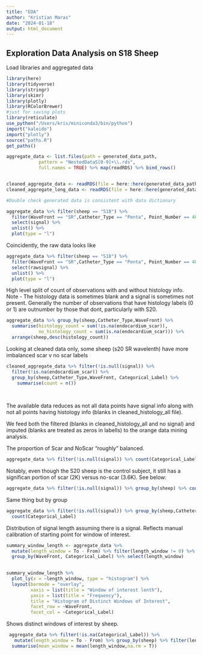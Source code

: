 ```yaml
---
title: "EDA"
author: "Kristian Maras"
date: "2024-01-18"
output: html_document
---
```


## Exploration Data Analysis on S18 Sheep

Load libraries and aggregated data
```r
library(here)
library(tidyverse)
library(stringr)
library(skimr)
library(plotly)
library(RColorBrewer)
#just for saving plots
library(reticulate)
use_python("/Users/kris/miniconda3/bin/python")
import("kaleido")
import("plotly")
source("paths.R")
get_paths()

aggregate_data <- list.files(path = generated_data_path, 
            pattern = "NestedDataS[0-9]+\\.rds", 
            full.names = TRUE) %>% map(readRDS) %>% bind_rows()


cleaned_aggregate_data <- readRDS(file = here::here(generated_data_path,"filtered_aggregate_data.rds"))
cleaned_aggregate_long_data <- readRDS(file = here::here(generated_data_path,"cleaned_aggregate_long_data.rds"))
```


```r
#Double check generated data is consistent with data dictionary

aggregate_data %>% filter(sheep == "S18") %>% 
  filter(WaveFront == "SR",Catheter_Type == "Penta", Point_Number == 4815) %>%
  select(signal) %>%
  unlist() %>%
  plot(type = "l")

```

Coincidently, the raw data looks like
```r

aggregate_data %>% filter(sheep == "S18") %>% 
  filter(WaveFront == "SR",Catheter_Type == "Penta", Point_Number == 4815) %>%
  select(rawsignal) %>%
  unlist() %>%
  plot(type = "l")

```

High level split of count of observations with and without histology info. Note - The histology data is sometimes blank and a signal is sometimes not present. Generally
the number of observations that have histology labels (0 or 1) are outnumber by those that dont, particularly with S20.

```r
aggregate_data %>% group_by(sheep,Catheter_Type,WaveFront) %>% 
  summarise(histology_count = sum(!is.na(endocardium_scar)),
            no_histology_count = sum(is.na(endocardium_scar))) %>% 
  arrange(sheep,desc(histology_count))

```

Looking at cleaned data only, some sheep (s20 SR wavelenth) have more imbalanced scar v no scar labels

```r


cleaned_aggregate_data %>% filter(!is.null(signal)) %>%
  filter(!is.na(endocardium_scar)) %>% 
  group_by(sheep,Catheter_Type,WaveFront, Categorical_Label) %>% 
    summarise(count = n())
  
  


```

The available data reduces as not all data points have signal info along 
with not all points having histology info (blanks in cleaned_histology_all file).

We feed both the filtered (blanks in cleaned_histology_all and no signal) and imputed (blanks are treated as zeros in labells) to the orange data mining analysis.

The proportion of Scar and NoScar "roughly" balanced.

```r
aggregate_data %>% filter(!is.null(signal)) %>% count(Categorical_Label)

```


Notably, even though the S20 sheep is the control subject, it still has a significan portion of scar (2K) versus no-scar (3.6K). See below:
```r
aggregate_data %>% filter(!is.null(signal)) %>% group_by(sheep) %>% count(Categorical_Label)


```

Same thing but by group
```r

aggregate_data %>% filter(!is.null(signal)) %>% group_by(sheep,Catheter_Type,WaveFront) %>% 
  count(Categorical_Label)


```

 
 
 
Distribution of signal length assuming there is a signal. Reflects manual calibration 
of starting point for window of interest.
```r

summary_window_length <- aggregate_data %>% 
  mutate(length_window = To - From) %>% filter(length_window != 0) %>% 
  group_by(WaveFront, Categorical_Label) %>% select(length_window) 
  

summary_window_length %>%
  plot_ly(x = ~length_window, type = "histogram") %>%
  layout(barmode = "overlay", 
         xaxis = list(title = "Window of interest lenth"),
         yaxis = list(title = "Frequency"),
         title = "Histogram of Distinct Windows of Interest",
         facet_row = ~WaveFront,
         facet_col = ~Categorical_Label)
```

Shows distinct windows of interest by sheep.

```r

 aggregate_data %>% filter(!is.na(Categorical_Label)) %>% 
   mutate(length_window = To - From) %>% group_by(sheep) %>% filter(length_window != 0) %>% 
  summarise(mean_window = mean(length_window,na.rm = T))

```



